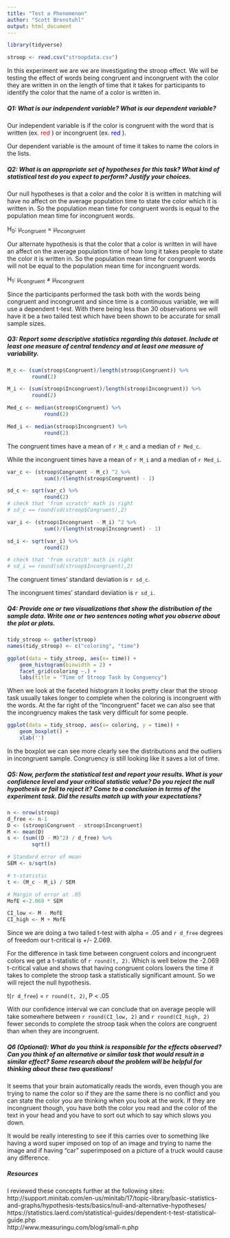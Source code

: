 ```yaml
---
title: "Test a Phenomenon"
author: "Scott Brenstuhl"
output: html_document
---
```



```r
library(tidyverse)

stroop <- read.csv("stroopdata.csv")

```


In this experiment we are we are investigating the stroop effect. We will be
testing the effect of words being congruent and incongruent with the color they
are written in on the length of time that it takes for participants to identify
the color that the name of a color is written in.

##### Q1: What is our independent variable? What is our dependent variable?

Our independent variable is if the color is congruent with the word that is
written (ex. <font color = "red"> red </font>) or incongruent (ex. 
<font color = "blue"> red </font>).

Our dependent variable is the amount of time it takes to name the colors in the
lists.

##### Q2: What is an appropriate set of hypotheses for this task? What kind of statistical test do you expect to perform? Justify your choices.

Our null hypotheses is that a color and the color it is written in matching will
have no affect on the average population time to state the color which it is 
written in. So the population mean time for congruent words is equal to the
population mean time for incongruent words.

H<sub>0</sub>: μ<sub>congruent</sub> = μ<sub>incongruent</sub>

Our alternate hypothesis is that the color that a color is written in will have
an affect on the average population time of how long it takes people to state 
the color it is written in. So the population mean time for congruent words will
not be equal to the population mean time for incongruent words.

H<sub>1</sub>: μ<sub>congruent</sub> ≠ μ<sub>incongruent</sub>

Since the participants performed the task both with the words being congruent 
and incongruent and since time is a continuous variable, we will use a 
dependent t-test. With there being less than 30 observations we will have it be 
a two tailed test which have been shown to be accurate for small sample sizes.


##### Q3: Report some descriptive statistics regarding this dataset. Include at least one measure of central tendency and at least one measure of variability.

```r
M_c <- (sum(stroop$Congruent)/length(stroop$Congruent)) %>%
        round(2)

M_i <- (sum(stroop$Incongruent)/length(stroop$Incongruent)) %>%
        round(2)

Med_c <- median(stroop$Congruent) %>%
            round(2)

Med_i <- median(stroop$Incongruent) %>%
            round(2)

```

The congruent times have a mean of ```r M_c``` and a median of ```r Med_c```.

While the incongruent times have a mean of ```r M_i``` and a median of 
```r Med_i```. 


```r
var_c <- (stroop$Congruent - M_c) ^2 %>%
            sum()/(length(stroop$Congruent) - 1) 

sd_c <- sqrt(var_c) %>%
            round(2)
# check that 'from scratch' math is right
# sd_c == round(sd(stroop$Congruent),2)

var_i <- (stroop$Incongruent - M_i) ^2 %>%
            sum()/(length(stroop$Incongruent) - 1) 

sd_i <- sqrt(var_i) %>%
            round(2)

# check that 'from scratch' math is right
# sd_i == round(sd(stroop$Incongruent),2)
```

The congruent times' standard deviation is ```r sd_c```.

The incongruent times' standard deviation is ```r sd_i```.

##### Q4: Provide one or two visualizations that show the distribution of the sample data. Write one or two sentences noting what you observe about the plot or plots.

```r
tidy_stroop <- gather(stroop)
names(tidy_stroop) <- c("coloring", "time")

ggplot(data = tidy_stroop, aes(x= time)) +
    geom_histogram(binwidth = 2) +
    facet_grid(coloring ~.) +
    labs(title = "Time of Stroop Task by Conguency")
```

When we look at the faceted histogram it looks pretty clear that the stroop task
usually takes longer to complete when the coloring is incongruent with the
words. At the far right of the "Incongruent" facet we can also see that the 
incongruency makes the task very difficult for some people.

```r
ggplot(data = tidy_stroop, aes(x= coloring, y = time)) +
    geom_boxplot() +
    xlab('')

```

In the boxplot we can see more clearly see the distributions and the outliers
in incongruent sample. Congruency is still looking like it saves a lot of time.


##### Q5: Now, perform the statistical test and report your results. What is your confidence level and your critical statistic value? Do you reject the null hypothesis or fail to reject it? Come to a conclusion in terms of the experiment task. Did the results match up with your expectations?



```r
n <- nrow(stroop)
d_free <- n-1
D <- (stroop$Congruent - stroop$Incongruent)
M <- mean(D)
s <- (sum((D - M)^2) / d_free) %>%
        sqrt()

# Standard error of mean
SEM <- s/sqrt(n)

# t-statistic
t <- (M_c - M_i) / SEM

# Margin of error at .05
MofE <-2.069 * SEM

CI_low <- M - MofE
CI_high <- M + MofE

```

Since we are doing a two tailed t-test with alpha = .05 and ```r d_free``` 
degrees of freedom our t-critical is +/- 2.069.

For the difference in task time between congruent colors and incongruent colors 
we get a t-statistic of ```r round(t, 2) ```. Which is well below the -2.069 
t-critical value and shows that having congruent colors lowers the time it takes
to complete the stroop task a statistically significant amount. So we will 
reject the null hypothesis.

t(```r d_free```) = ```r round(t, 2)```, P < .05 

With our confidence interval we can conclude that on average people will
take somewhere between ```r round(CI_low, 2) ```  and ```r round(CI_high, 2)``` 
fewer seconds to complete the stroop task when the colors are congruent than
when they are incongruent.


##### Q6 (Optional): What do you think is responsible for the effects observed? Can you think of an alternative or similar task that would result in a similar effect? Some research about the problem will be helpful for thinking about these two questions!

It seems that your brain automatically reads the words, even though you are 
trying to name the color so if they are the same there is no conflict and you
can state the color you are thinking when you look at the work. If they are 
incongruent though, you have both the color you read and the color of the text
in your head and you have to sort out which to say which slows you down. 

It would be really interesting to see if this carries over to something like 
having a word super imposed on top of an image and trying to name the image and
if having "car" superimposed on a picture of a truck would cause any difference.



##### Resources
I reviewed these concepts further at the following sites:  
http://support.minitab.com/en-us/minitab/17/topic-library/basic-statistics-and-graphs/hypothesis-tests/basics/null-and-alternative-hypotheses/  
https://statistics.laerd.com/statistical-guides/dependent-t-test-statistical-guide.php  
http://www.measuringu.com/blog/small-n.php

